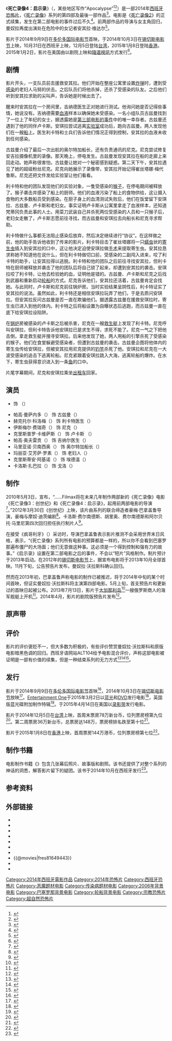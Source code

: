{{NoteTA
|G1=Show
|G2=Movie
|T=zh-cn:死亡录像4：启示录; zh-hk:屍人嚇輪; zh-tw:錄到鬼4：末世錄
|1=zh-cn:死亡录像4：启示录; zh-hk:屍人嚇輪; zh-tw:錄到鬼4：末世錄
|2=zh-hans:寄生虫; zh-hant:寄生蟲
}}

{{Infobox film
| name           = 死亡录像4：启示录
| original_name  =  [•REC]⁴ : Apocalypse
| image          = REC 4 Poster zh-hk.jpg
| alt            = 
| caption        = 香港上映海报
| director       = {{le|豪梅·巴拿盖鲁|Jaume Balagueró}}
| producer       = 胡里奥·费尔南德斯
| writer         = {{Plainlist|
* 豪梅·巴拿盖鲁
* 摩奴·迪茨}}
| starring       = {{Plainlist|
* {{le|曼奴拉·沃拉斯科|Manuela Velasco}}
* 帕高·曼萨内多
* 赫克托尔·科洛梅
* 马里亚诺·贝南西奥}}
| music          = 阿尔诺·巴塔列尔
| cinematography = 保罗·罗素
| editing        = 大卫·加利亚特
| studio         = [[Canal+|Canal+]]
| distributor    = [[Filmax|Filmax]]
| released       = {{Film date|2014|09|09|[[多伦多国际电影节|TIFF]]|2014|10|31|西班牙|2014|12|5|臺灣|2015|1|8|香港}}
| runtime        = 95分钟
| country        = {{西班牙電影產地}}
| language       = 西班牙语
| budget         = 
| gross          = 3700万美元<ref>{{cite web | url=http://www.boxofficemojo.com/movies/?page=intl&id=rec4.htm | title=REC 4: Apocalypse (2015) | work=Box Office Mojo | publisher=Internet Movie Database | accessdate=2015-02-05 | archive-date=2018-03-02 | archive-url=https://web.archive.org/web/20180302163949/http://www.boxofficemojo.com/movies/?page=intl&id=rec4.htm | dead-url=no }}</ref>
| preceded_by    = 《[[錄到鬼3：姻屍錄|錄到鬼3：姻屍錄]]》
| followed_by    =
| cn_name        = 死亡录像4：启示录
| hk_name        = 屍人嚇輪
| tw_name        = 錄到鬼4：末世錄
}}

《'''死亡录像4：启示录'''》（{{lang-es|'' [•REC]⁴ : Apocalipsis''}}，某些地区写作“Apocalypse”<ref>{{cite web|url=http://www.aullidos.com/pelicula/7285/rec-4-apocalipsis/|title=REC 4|author=Aullidos|date=2014-10-31|work=Aullidos.COM|accessdate=2015-04-24|archive-date=2020-08-11|archive-url=https://web.archive.org/web/20200811194356/https://www.aullidos.com/pelicula/7285/rec-4-apocalipsis/|dead-url=no}}</ref><ref>{{cite web|url=http://www.aullidos.com/videos/3574/rec-4-entrevista-balaguero/|title=Entrevista Jaume Balagueró REC 4|author=Aullidos|work=Aullidos.COM|accessdate=2015-04-24|archive-date=2019-11-30|archive-url=https://web.archive.org/web/20191130174908/https://www.aullidos.com/videos/3574/rec-4-entrevista-balaguero/|dead-url=no}}</ref>）是一部2014年[[西班牙|西班牙]][[恐怖片|恐怖片]]，《[[死亡录像|死亡录像]]》系列的第四部及最後一部作品<ref>{{cite web|url=http://twitchfilm.com/2013/05/new-poster-for-balagueros-rec4-apocalypse.html|title=Balaguero's [''REC'']''4: Apocalypse''!|accessdate=2013-10-07|archive-date=2016-03-03|archive-url=https://web.archive.org/web/20160303234515/http://twitchfilm.com/2013/05/new-poster-for-balagueros-rec4-apocalypse.html|dead-url=no}}</ref>。电影是《[[死亡录像2|死亡录像2]]》的正式续集，发生在第二部电影的事件过后不久<ref>{{cite web|url=http://www.shocktillyoudrop.com/news/21154-fantastic-fest-11-exclusive-balaguero-talks-rec-3-and-rec-4|title=Fantastic Fest '11 Exclusive: Balaguero Talks Rec 3 and Rec 4|accessdate=2013-04-13|archive-date=2016-05-30|archive-url=https://web.archive.org/web/20160530012448/http://www.shocktillyoudrop.com/news/21154-fantastic-fest-11-exclusive-balaguero-talks-rec-3-and-rec-4/|dead-url=no}}</ref>。前两部作品的导演{{le|豪梅·巴拿盖鲁|Jaume Balagueró}}与女主角{{le|曼奴拉·沃拉斯科|Manuela Velasco}}回归，曼奴拉再度出演处在危险中的女记者安其拉·维达尔<ref>{{cite web|url=http://www.shocktillyoudrop.com/news/171221-the-teaser-trailer-for-rec-4-apocalypse-is-upon-us|title=The Teaser Trailer for ''REC 4: Apocalypse'' is Upon Us|accessdate=2013-04-16|archive-date=2016-05-30|archive-url=https://web.archive.org/web/20160530010340/http://www.shocktillyoudrop.com/news/171221-the-teaser-trailer-for-rec-4-apocalypse-is-upon-us/|dead-url=no}}</ref>。

影片于2014年9月9日在[[多伦多国际电影节|多伦多国际电影节]]首映，于2014年10月3日在[[锡切斯电影节|锡切斯电影节]]上映，10月31日在西班牙上映，12月5日登陆[[台湾|台湾]]，2015年1月8日登陆[[香港|香港]]。2015年1月2日，影片在美国由{{le|Magnet Releasing|Magnet Releasing}}以剧院上映和[[隨選視訊|隨選視訊]]方式发行<ref>{{cite web|url=http://bloody-disgusting.com/news/3321447/magnet-acquires-rec4-apocalypse/|title=Magnet Acquires '[REC]4: Apocalypse'! -|work=bloody-disgusting.com|accessdate=2015-04-24|archive-date=2015-06-09|archive-url=https://web.archive.org/web/20150609151556/http://bloody-disgusting.com/news/3321447/magnet-acquires-rec4-apocalypse/|dead-url=no}}</ref>。

== 剧情 ==
影片开头，一支{{le|特别行动小组|Grupo Especial de Operaciones}}队员前去援救安其拉。他们开始在整座公寓里设置[[炸弹|炸弹]]时，遭到受[[感染|感染]]的老妇人马努的伏击。之后队员们将他杀掉，还杀了受感染的队友。之后他们听到安其拉求助的尖叫声，告诉她是时候出去了。

醒来时安其拉在一个房间里，吉纳德医生正对她进行测试。他询问她是否记得些事情，她说没有。吉纳德需要[[血液|血液]]样本以确保她未受感染。一名小组队员古兹曼找到了一位上了年纪的女士，据透露她是[[死亡录像3|第三部电影的事件]]中的唯一幸存者。古兹曼还遇到了他的同伴卢卡斯。安琪拉尝试逃离[[实验室|实验室]]成功后，跑向古兹曼。两人发现他们在一艘[[船|船]]上。医生利卡特和士兵们告诉他们情况正得到控制，安其拉的血液未收到任何感染。

古兹曼介绍了最后一次出航的奥尔特加船长，还有负责通讯的尼克。尼克尝试修复安吉拉摄像机里的录像。那天晚上，停电发生。古兹曼发现安其拉在船的走廊上来回走动。她声称很害怕，古兹曼让她对一个秘密感到疑惑。第二天下午，安其拉遇见了她的超级粉丝尼克。尼克向她展示了录像带，安其拉开始记得崔丝塔娜·梅代鲁斯。尼克还把文件发给实验室让他们看看。

利卡特和他的团队发现他们的实验对象，一隻受感染的[[猴子|猴子]]，在停电期间被释放了。猴子袭击并感染了船上的厨师。他们的血液污染了船上的食物供给，这让摄入食物的大多数船员受到感染。在厨子身上的血清测试失败后，他们在饭堂留下安琪拉、古兹曼、卢卡斯和老妇女。事实证明卢卡斯从公寓里拿走了血液样本，还知道梵蒂冈负责此事的人士。用菜刀武装自己并杀死两位受感染的人员和一只猴子后，老妇女走散了，卢卡斯志愿前往寻找，而古兹曼和安琪拉去向船长和尼克寻求帮助。

利卡特做什么事都无法阻止感染后放弃，然后决定继续进行“协议”。在这样做之前，他的助手告诉他收到了传来的影片。利卡特目击了崔丝塔娜将一只[[蠕虫|蠕虫]]状的[[寄生虫|寄生虫]]插入到安其拉的口中，这让他决定迫使安琪拉做[[手术|手术]]来提取寄生虫。安其拉恳求称她不知道他在说什么，但在利卡特做切口前，受感染的二副闯入进来，咬了利卡特的助手，让安其拉得以逃脱。利卡特和他的团队之后前往寻找安其拉，但利卡特在厨师被释放并袭击了他的团队后将自己锁了起来，却遭到安其拉的袭击。安琪拉咬了利卡特，让他去检验她的血，证明他是错的。古兹曼、卢卡斯和尼克之后找到武器和重新启动[[轮船|轮船]]的方式。尼克告诉他们，安其拉还活着，古兹曼肯定会找她。与此同时，卢卡斯和尼克前往锅炉房。当时实验结果呈阴性后，利卡特证实了安其拉的说法。虽然如此，利卡特还是相信安琪拉玩弄了他们，于是去质问安琪拉。但安其拉反问古兹曼是否一直在欺骗他们。据透露古兹曼在援救安琪拉时，寄生虫已进入到他的体内。利卡特之后将船设置为自曝状态后逃跑，而古兹曼一直在底下给安琪拉设陷阱。

在[[锅炉|锅炉]]房被感染的卢卡斯之后被杀害，尼克在一艘[[救生艇|救生艇]]上发现了利卡特。尼克呼叫安琪拉，但利卡特告诉他安琪拉已是求生不得，求死不能了。尼克一气之下把他击倒，拿走救生艇并搜寻安琪拉。后来他发现了她，两人用船的引擎杀死了受感染的猴子。他们在食堂躲避受感染者，但遭到古兹曼的袭击。古兹曼企图将他体内的寄生虫传给安琪拉，但被安其拉用尼克提供的[[钓竿|钓竿]]杀死了他。安琪拉和尼克在一大波受感染的追击下逃离轮船。尼克紧跟着安琪拉跳入大海，逃离轮船的爆炸。在水下，寄生虫获得意识进入到一条[[鱼|鱼]]的口中。

片尾字幕期间，尼克和安琪拉乘坐[[出租车|出租车]]回家。

== 演员 ==
* {{le|曼奴拉·沃拉斯科|Manuela Velasco}} 饰 {{le|安琪拉·维达尔|Ángela Vidal}}（{{lang|es|Ángela Vidal}}）
* 帕高·曼萨内多（{{lang|es|Paco Manzanedo}}） 饰 古兹曼（{{lang|es|Guzmán}}）
* 赫克托尔·科洛梅（{{lang|es|Héctor Colomé}}） 饰 利卡特医生（{{lang|es|Dr. Ricarte}}）
* 伊斯梅尔·费瑞奇（{{lang|es|Ismael Fritschi}}） 饰 尼克（{{lang|es|Nick}}）
* 克里斯普罗·卡维萨斯（{{lang|es|Críspulo Cabezas}}） 饰 卢卡斯 （{{lang|es|Lucas}}）
* 帕高·奥夫雷贡（{{lang|es|Paco Obregón}}） 饰 吉纳尔医生（{{lang|es|Dr. Ginard}}）
* 马里亚诺·贝南西奥（{{lang|es|Mariano Venancio}}） 饰 奥尔特加船长（{{lang|es|Captain Ortega}}）
* 玛丽亚·艾芳萨·罗素（{{lang|es|María Alfonsa Rosso}}） 饰 老妇人（{{lang|es|Anciana}}）
* 克里斯蒂安·阿基诺（{{lang|es|Cristian Aquino}}） 饰 埃德温（{{lang|es|Edwin}}）
* 卡洛斯·扎巴拉（{{lang|es|Carlos Zabala}}） 饰 戈洛（{{lang|es|Goro}}）

== 制作 ==
2010年5月3日，{{le|恶心血腥網站|Bloody Disgusting}}宣布，“......Filmax将在未来几年制作两部新的《死亡录像》电影《死亡录像3：创世纪》和《死亡录像4：启示录》，起用前两部电影的导演<ref name="Bloody Disgusting Sequel">{{cite web |url=http://www.bloody-disgusting.com/news/20053 |title='''Rec''' Directors Return for Not One, But TWO Sequels!!! |publisher=Bloody-disgusting.com |accessdate=2012-01-06 |archive-date=2019-11-12 |archive-url=https://web.archive.org/web/20191112223759/https://bloody-disgusting.com/news/20053/ |dead-url=no }}</ref>。”2012年3月30日《创世纪》上映，该片由系列的联合缔造者豪梅·巴拿盖鲁导演，豪梅与摩奴·迪茨编剧<ref>{{cite web|url=http://www.dreadcentral.com/news/83358/rec-4-apocalypse-character-videos-off-quick-fix/|title=REC 4: Apocalypse Character Videos Offer a Quick Fix|work=Dread Central|accessdate=2015-04-24|archive-date=2019-12-01|archive-url=https://web.archive.org/web/20191201232452/https://www.dreadcentral.com/news/83358/rec-4-apocalypse-character-videos-off-quick-fix/|dead-url=no}}</ref>。卡洛斯·费尔南德斯、胡里奥、费尔南德斯和阿尔贝托·马里尼第四次回归担任执行制片人<ref>{{cite web|url=http://www.dreadcentral.com/news/90361/exclusive-reveal-uk-dvdblu-ray-trailer-rec-apocalypse/|title=Exclusive Reveal: UK DVD/Blu-ray Trailer for [REC] Apocalypse|work=Dread Central|accessdate=2015-04-24|archive-date=2019-12-02|archive-url=https://web.archive.org/web/20191202124703/https://www.dreadcentral.com/news/90361/exclusive-reveal-uk-dvdblu-ray-trailer-rec-apocalypse/|dead-url=no}}</ref>。

在接受《疯哥利牙》（{{lang|en|''Fangoria''}}）采访时，导演巴拿盖鲁表示影片推测不会采用世界末日风格，表示，“《死亡录像》系列所有电影的预算都是一样的，所以你不会看到巴塞罗那遍布僵尸的大场面；他们无意做这种事。这必须是一个得到控制和强有力的故事。”《启示录》设置在第二部电影之后的事件，不会以“短片”风格制作。制片预计于2013年启动。在2012年的[[锡切斯电影节|锡切斯电影节]]上，据宣布电影将于2013年10月全球首映。11月下旬，公告预告片发布，曼奴拉·沃拉斯科确认回归。

然而在2013年初，巴拿盖鲁声称电影的制作已被推迟，将于2014年中旬的某个时间首映，但证实曼奴拉·沃拉斯科将主演第四部电影。5月上旬，首支预告片和更新过的首映日起被公布。2013年7月13日，影片于[[大加那利岛|大加那利岛]]<ref>{{cite web|url=http://bloody-disgusting.com/news/3242617/rec-4-apocalypse-started-filming-today/|title=[''REC 4''] ''Apocalypse'' Started Filming Today!!|accessdate=2013-06-13|archive-date=2015-10-05|archive-url=https://web.archive.org/web/20151005120053/http://bloody-disgusting.com/news/3242617/rec-4-apocalypse-started-filming-today/|dead-url=no}}</ref>一艘俄罗斯商人的海军舰艇上开机<ref>{{Cite web  | title = Behind The Scenes Of '''[REC] 4: Apocalypse''' With Manuela Velasco!  | date = 2013-08-07  | publisher = Bloody Disgusting  | url = http://bloody-disgusting.com/news/3247571/behind-the-scenes-of-rec-4-apocalypse-with-manuela-velasco/  | accessdate = 2013-08-10  | archive-date = 2014-09-25  | archive-url = https://web.archive.org/web/20140925161920/http://bloody-disgusting.com/news/3247571/behind-the-scenes-of-rec-4-apocalypse-with-manuela-velasco/  | dead-url = no  }}</ref>。2014年4月，影片的剧院版预告片发布<ref>{{Cite web  | title = The Apocalypse Commences in a New Trailer for REC 4: Apocalypse  | date = 24 April 2014  | website = Beyond Hollywood  | url = http://www.beyondhollywood.com/the-apocalypse-commences-in-a-new-trailer-for-rec-4-apocalypse/  | accessdate = 2014-05-05  | archive-date = 2016-03-06  | archive-url = https://web.archive.org/web/20160306075307/http://www.beyondhollywood.com/the-apocalypse-commences-in-a-new-trailer-for-rec-4-apocalypse/  | dead-url = no  }}</ref>。

== 原声带 ==
{{Infobox album
|  Name        = 死亡录像4：启示录 电影原声带<br>REC 4
|  Type        = [[电影配乐|电影配乐]]
|  Artist      = Arnau Bataller
|  Chronology = [REC] Soundtracks
|  Cover       = REC_4_soundtrack.jpg
|  Caption     = Original Motion Picture Soundtrack
|  Released    = 2014年10月28日
|  Recorded    = 
|  Genre       = [[原声带|原声带]]<br/>[[电影配乐|电影配乐]]
|  Length      = 44:05
|  Label       = Screamworks Records
|  Producer    = 
|  Reviews     = 
|  Last album  = 
|  This album  = '''''[REC] 4''''' <br> （2014）
|  Next album  =
}}

{{Track listing
| total_length =	44:05
| all_music    = 阿尔诺·巴塔列尔（{{lang|es|Arnau Bataller}}）<ref>{{cite web|url=http://www.amazon.com/Rec-Original-Motion-Picture-Soundtrack/dp/B00OI8ABZ4/ref=sr_1_16?ie=UTF8&qid=1414944903&sr=8-16&keywords=REC+4|title=Amazon.com: Rec 4 (Original Motion Picture Soundtrack): Arnau Bataller: MP3 Downloads|work=amazon.com|accessdate=2015-04-24}}</ref>
| music_credits=
| headline     = 死亡录像4：启示录 电影原声带 REC 4
| extra_column = 
| title1       = 绝命倒计时（{{lang|en|Countdown}}）
| extra1       = 
| length1      = 2:17
| title2       = 惊魂住宅（{{lang|en|Inside to House}}）
| extra2       = 
| length2      = 3:50
| title3       = 叫梅代鲁斯的女孩（{{lang|en|The Medeiros Girl}}）
| extra3       = 
| length3      = 3:08
| title4       = 第一波攻击（{{lang|en|First Attack}}）
| extra4       = 
| length4      = 2:20
| title5       = 安全门（{{lang|en|Security Gates}}）
| extra5       =  
| length5      = 2:24
| title6       = 感染，第一部分（{{lang|en|The Infection, Pt. 1}}）
| extra6       = 
| length6      = 2:50
| title7       = 生死之战（{{lang|en|Fighting}}）
| extra7       = 
| length7      = 3:45
| title8       = 修复录像带（{{lang|en|Recovering the Tape}}）
| extra8       =  
| length8      = 2:00
| title9       = 感染，第二部分（{{lang|en|The Infection, Pt.2}}）
| extra9       =  
| note9        = 
| length9      = 3:13
| title10      = 英雄尼克（{{lang|en|Nick the Hero}}）
| extra10      = 
| length10     = 3:36
| title11      = 这是只寄生虫（{{lang|en|It's a Parasite}}）
| extra11      = 
| note11       = 
| length11     = 4:57
| title12      = 安其拉的表演（{{lang|en|Angela's Show}}）
| extra12      = 
| length12     = 5:36
| title13      = 逃跑（{{lang|en|Escaping}}）
| extra13      = 
| length13     = 2:25
| title14      = 英雄尼克（再现）（{{lang|en|Nick the Hero (Reprise)}}）
| extra14      = 
| length14     = 1:44
}}

== 评价 ==
影片的评价褒贬不一，但大多数为积极的，有些评价赞赏曼奴拉·沃拉斯科和原版电影暗黑色调的回归。西班牙语网站ALT104给予电影混合评价，声称这部电影被证明是一部有价值的续集，但是一种结束系列的无力方式<ref>{{cite web|url=http://variety.com/2014/film/reviews/film-review-rec-4-apocalypse-1201304738/|title=‘[REC] 4: Apocalypse’ Review: Spanish Horror Franchise Bounces Back - Variety|author=Dennis Harvey|work=Variety|accessdate=2015-04-24|archive-date=2020-10-27|archive-url=https://web.archive.org/web/20201027220035/https://variety.com/2014/film/reviews/film-review-rec-4-apocalypse-1201304738/|dead-url=no}}</ref><ref>{{cite web|url=http://bloody-disgusting.com/news/3312054/tiff-14-review-dull-pointless-rec-4-huge-disappointment/|title=[TIFF '14 Review] Dull and Pointless '[REC]4' Is a HUGE Letdown -|work=bloody-disgusting.com|accessdate=2015-04-24|archive-date=2015-05-09|archive-url=https://web.archive.org/web/20150509012808/http://bloody-disgusting.com/news/3312054/tiff-14-review-dull-pointless-rec-4-huge-disappointment/|dead-url=no}}</ref><ref>{{cite web|url=http://alt1040.com/analisis/rec-4-apocalipsis|title=REC 4: Apocalipsis|work=Hipertextual|accessdate=2015-04-24|archive-date=2014-11-02|archive-url=https://web.archive.org/web/20141102155306/http://alt1040.com/analisis/rec-4-apocalipsis|dead-url=no}}</ref>。

== 发行 ==
影片于2014年9月9日在[[多伦多国际电影节|多伦多国际电影节]]首映<ref>{{cite web|url=http://tiff.net/festivals/thefestival/programmes/midnight-madness/rec-4-apocalypse|title=TIFF.net - [REC]4 Apocalypse|author=Toronto International Film Festival|work=TIFF|accessdate=2015-04-24|deadurl=yes|archiveurl=https://web.archive.org/web/20150608030320/http://tiff.net/festivals/thefestival/programmes/midnight-madness/rec-4-apocalypse|archivedate=2015-06-08}}</ref>，2014年10月3日在[[锡切斯电影节|锡切斯电影节]]放映<ref>{{cite web|url=http://variety.com/2014/film/global/sitges-festival-opens-with-rec-4-apocalypse-1201162912/|title=Sitges Festival Opens With ‘[REC] 4 Apocalypse’|author=John Hopewell|work=Variety|accessdate=2015-04-24|archive-date=2019-12-02|archive-url=https://web.archive.org/web/20191202073442/https://variety.com/2014/film/global/sitges-festival-opens-with-rec-4-apocalypse-1201162912/|dead-url=no}}</ref>。[[Entertainment_One|Entertainment One]]于2015年3月2日以[[蓝光|蓝光]]和[[DVD|DVD]]发行电影<ref>{{cite web|url=http://www.dreadcentral.com/news/92227/exclusive-new-uk-clip-ushers-rec-apocalypse/|title=Exclusive New UK Clip Ushers in the [REC] Apocalypse|work=Dread Central|accessdate=2015-04-24|archive-date=2019-11-30|archive-url=https://web.archive.org/web/20191130031437/https://www.dreadcentral.com/news/92227/exclusive-new-uk-clip-ushers-rec-apocalypse/|dead-url=no}}</ref>，英国版蓝光碟附加制作特辑<ref>{{cite web|url=http://www.dreadcentral.com/news/89650/rec-apocalypse-arrives-uk-march/|title=The [REC] Apocalypse Arrives in the UK this March|work=Dread Central|accessdate=2015-04-24|archive-date=2019-12-01|archive-url=https://web.archive.org/web/20191201132856/https://www.dreadcentral.com/news/89650/rec-apocalypse-arrives-uk-march/|dead-url=no}}</ref>。{{le|索尼影业家庭娱乐公司|Sony Pictures Home Entertainment}}于2015年4月14日在美国以[[录影带首映|录影带]]发行电影。

影片于2014年12月5日在[[台湾|台湾]]上映，首周末票房78万新台币，位列票房榜第九位<ref>{{cite web|title=《星际穿越》台北重回榜首 《太平轮（上）》居亚 《饥饿游戏3》落至第三|url=http://news.mtime.com/2014/12/12/1535147.html|website=Mtime时光网|accessdate=2015-10-05|date=2014-12-12|language=zh-cn|archive-date=2019-08-23|archive-url=https://web.archive.org/web/20190823130514/http://news.mtime.com/2014/12/12/1535147.html|dead-url=no}}</ref>。第二周票房36万新台币，总票房达148万，票房榜排名跌至第十位<ref>{{cite web|title=《法老与众神》台北登顶 《阿呆与阿瓜2》第五 《星际穿越》降至次席|url=http://news.mtime.com/2014/12/19/1535419.html|website=Mtime时光网|accessdate=2015-10-05|date=2014-12-19|language=zh-cn|archive-date=2019-08-23|archive-url=https://web.archive.org/web/20190823025139/http://news.mtime.com/2014/12/19/1535419.html|dead-url=no}}</ref>。

影片于2015年1月8日在[[香港|香港]]上映，首周票房144万港币，位列票房榜第七位<ref>{{cite web|title=《星际穿越》香港票房三连冠 "饥饿游戏3"首周居亚 "黄飞鸿"试映上榜|url=http://news.mtime.com/2014/11/28/1534597.html|website=Mtime时光网|accessdate=2015-10-05|language=zh-cn|date=2014-11-28|archive-date=2019-08-27|archive-url=https://web.archive.org/web/20190827051242/http://news.mtime.com/2014/11/28/1534597.html|dead-url=no}}</ref>。

== 制作书籍 ==
电影制作书籍《{{lang|es|REC：El Libro Oficial}}》包含几张幕后照片、故事版和剧照。该书还提供了对整个系列的神话的洞悉，解答影片留下的疑团。该书于2014年10月在西班牙发行<ref>{{cite web|url=http://www.planetadelibros.com/rec-el-libro-oficial-libro-164766.html|title=[REC] El libro oficial|date=2014-10-02|work=PlanetadeLibros|accessdate=2015-04-24|archive-date=2015-10-06|archive-url=https://web.archive.org/web/20151006070737/http://www.planetadelibros.com/rec-el-libro-oficial-libro-164766.html|dead-url=no}}</ref>。

== 参考资料 ==
{{reflist|2}}
== 外部链接 ==
* {{Official website|http://movies.filmax.com/rec4/}}
* {{IMDb title|1649443}}
* {{mojo title|rec4}}
* {{rotten-tomatoes|rec_4_apocalypse}}
* {{metacritic film|rec-4-apocalypse}}
* {{amg movie|516550}}
* {{yahoomovie id|5349}}
* {{@movies|fres81649443}}
* {{Mtime|140647}}
* {{douban}}

{{死亡录像系列}}
{{DEFAULTSORT:Rec 4}}
[[Category:2014年西班牙電影作品|Category:2014年西班牙電影作品]]
[[Category:2014年恐怖片|Category:2014年恐怖片]]
[[Category:西班牙恐怖片|Category:西班牙恐怖片]]
[[Category:恶魔题材电影|Category:恶魔题材电影]]
[[Category:传染病题材电影|Category:传染病题材电影]]
[[Category:2006年背景电影|Category:2006年背景电影]]
[[Category:巴塞罗那背景电影|Category:巴塞罗那背景电影]]
[[Category:轮船背景电影|Category:轮船背景电影]]
[[Category:宗教恐怖片|Category:宗教恐怖片]]
[[Category:超自然恐怖片|Category:超自然恐怖片]]